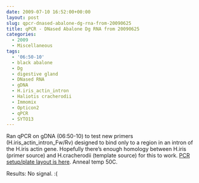 ```yaml
---
date: 2009-07-10 16:52:00+00:00
layout: post
slug: qpcr-dnased-abalone-dg-rna-from-20090625
title: qPCR - DNased Abalone Dg RNA from 20090625
categories:
  - 2009
  - Miscellaneous
tags:
  - '06:50-10'
  - black abalone
  - Dg
  - digestive gland
  - DNased RNA
  - gDNA
  - H.iris_actin_intron
  - Haliotis cracherodii
  - Immomix
  - Opticon2
  - qPCR
  - SYTO13
---
```


Ran qPCR on gDNA (06:50-10) to test new primers (H.iris_actin_intron_Fw/Rv) designed to bind only to a region in an intron of the H.iris actin gene. Hopefully there's enough homology between H.iris (primer source) and H.cracherodii (template source) for this to work. [PCR setup/plate layout is here](https://eagle.fish.washington.edu/Arabidopsis/Notebook%20Workup%20Files/20090710-01.jpg). Anneal temp 50C.

Results: No signal. :(
